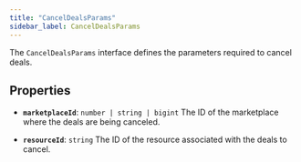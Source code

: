```yaml
---
title: "CancelDealsParams"
sidebar_label: CancelDealsParams
---
```


The `CancelDealsParams` interface defines the parameters required to cancel deals.

## Properties

- **`marketplaceId`**: `number | string | bigint`
The ID of the marketplace where the deals are being canceled.

- **`resourceId`**: `string`
The ID of the resource associated with the deals to cancel.
